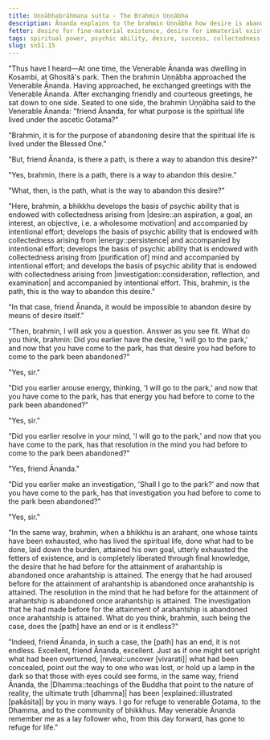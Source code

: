 ```yaml
---
title: Uṇṇābhabrāhmaṇa sutta - The Brahmin Uṇṇābha
description: Ānanda explains to the brahmin Uṇṇābha how desire is abandoned by developing the four bases of psychic ability.
fetter: desire for fine-material existence, desire for immaterial existence, conceit, restlessness, ignorance
tags: spiritual power, psychic ability, desire, success, collectedness, aspiration, persistence, energy, mind, investigation, reflection, close examination, sn, sn45-56, sn51
slug: sn51.15
---
```


"Thus have I heard—At one time, the Venerable Ānanda was dwelling in Kosambi, at Ghositā's park. Then the brahmin Uṇṇābha approached the Venerable Ānanda. Having approached, he exchanged greetings with the Venerable Ānanda. After exchanging friendly and courteous greetings, he sat down to one side. Seated to one side, the brahmin Uṇṇābha said to the Venerable Ānanda: "friend Ānanda, for what purpose is the spiritual life lived under the ascetic Gotama?"

"Brahmin, it is for the purpose of abandoning desire that the spiritual life is lived under the Blessed One."

"But, friend Ānanda, is there a path, is there a way to abandon this desire?"

"Yes, brahmin, there is a path, there is a way to abandon this desire."

"What, then, is the path, what is the way to abandon this desire?"

"Here, brahmin, a bhikkhu develops the basis of psychic ability that is endowed with collectedness arising from |desire::an aspiration, a goal, an interest, an objective, i.e. a wholesome motivation| and accompanied by intentional effort; develops the basis of psychic ability that is endowed with collectedness arising from |energy::persistence| and accompanied by intentional effort; develops the basis of psychic ability that is endowed with collectedness arising from [purification of] mind and accompanied by intentional effort; and develops the basis of psychic ability that is endowed with collectedness arising from |investigation::consideration, reflection, and examination| and accompanied by intentional effort. This, brahmin, is the path, this is the way to abandon this desire."

"In that case, friend Ānanda, it would be impossible to abandon desire by means of desire itself."

"Then, brahmin, I will ask you a question. Answer as you see fit. What do you think, brahmin: Did you earlier have the desire, 'I will go to the park,' and now that you have come to the park, has that desire you had before to come to the park been abandoned?"

"Yes, sir."

"Did you earlier arouse energy, thinking, 'I will go to the park,' and now that you have come to the park, has that energy you had before to come to the park been abandoned?"

"Yes, sir."

"Did you earlier resolve in your mind, 'I will go to the park,' and now that you have come to the park, has that resolution in the mind you had before to come to the park been abandoned?"

"Yes, friend Ānanda."

"Did you earlier make an investigation, 'Shall I go to the park?' and now that you have come to the park, has that investigation you had before to come to the park been abandoned?"

"Yes, sir."

"In the same way, brahmin, when a bhikkhu is an arahant, one whose taints have been exhausted, who has lived the spiritual life, done what had to be done, laid down the burden, attained his own goal, utterly exhausted the fetters of existence, and is completely liberated through final knowledge, the desire that he had before for the attainment of arahantship is abandoned once arahantship is attained. The energy that he had aroused before for the attainment of arahantship is abandoned once arahantship is attained. The resolution in the mind that he had before for the attainment of arahantship is abandoned once arahantship is attained. The investigation that he had made before for the attainment of arahantship is abandoned once arahantship is attained. What do you think, brahmin, such being the case, does the [path] have an end or is it endless?"

"Indeed, friend Ānanda, in such a case, the [path] has an end, it is not endless. Excellent, friend Ānanda, excellent. Just as if one might set upright what had been overturned, |reveal::uncover [vivarati]| what had been concealed, point out the way to one who was lost, or hold up a lamp in the dark so that those with eyes could see forms, in the same way, friend Ānanda, the |Dhamma::teachings of the Buddha that point to the nature of reality, the ultimate truth [dhamma]| has been |explained::illustrated [pakāsita]| by you in many ways. I go for refuge to venerable Gotama, to the Dhamma, and to the community of bhikkhus. May venerable Ānanda remember me as a lay follower who, from this day forward, has gone to refuge for life."